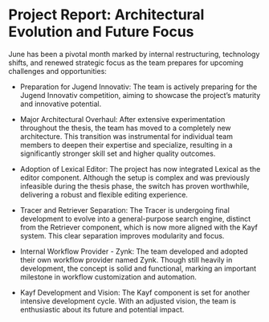 # Project Report: Architectural Evolution and Future Focus

June has been a pivotal month marked by internal restructuring, technology shifts, and renewed strategic focus as the team prepares for upcoming challenges and opportunities:

- Preparation for Jugend Innovativ: The team is actively preparing for the Jugend Innovativ competition, aiming to showcase the project’s maturity and innovative potential.

- Major Architectural Overhaul: After extensive experimentation throughout the thesis, the team has moved to a completely new architecture. This transition was instrumental for individual team members to deepen their expertise and specialize, resulting in a significantly stronger skill set and higher quality outcomes.

- Adoption of Lexical Editor: The project has now integrated Lexical as the editor component. Although the setup is complex and was previously infeasible during the thesis phase, the switch has proven worthwhile, delivering a robust and flexible editing experience.

- Tracer and Retriever Separation: The Tracer is undergoing final development to evolve into a general-purpose search engine, distinct from the Retriever component, which is now more aligned with the Kayf system. This clear separation improves modularity and focus.

- Internal Workflow Provider - Zynk: The team developed and adopted their own workflow provider named Zynk. Though still heavily in development, the concept is solid and functional, marking an important milestone in workflow customization and automation.

- Kayf Development and Vision: The Kayf component is set for another intensive development cycle. With an adjusted vision, the team is enthusiastic about its future and potential impact.
